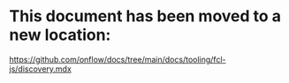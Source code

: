 # This document has been moved to a new location:

https://github.com/onflow/docs/tree/main/docs/tooling/fcl-js/discovery.mdx
